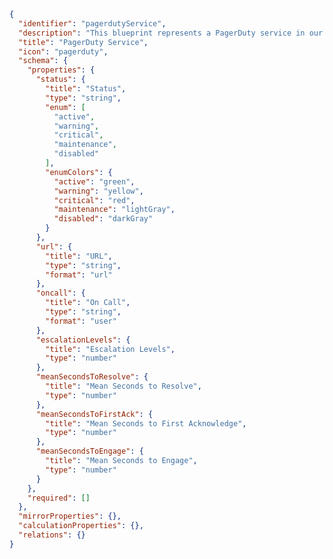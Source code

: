 ```json showLineNumbers
{
  "identifier": "pagerdutyService",
  "description": "This blueprint represents a PagerDuty service in our software catalog",
  "title": "PagerDuty Service",
  "icon": "pagerduty",
  "schema": {
    "properties": {
      "status": {
        "title": "Status",
        "type": "string",
        "enum": [
          "active",
          "warning",
          "critical",
          "maintenance",
          "disabled"
        ],
        "enumColors": {
          "active": "green",
          "warning": "yellow",
          "critical": "red",
          "maintenance": "lightGray",
          "disabled": "darkGray"
        }
      },
      "url": {
        "title": "URL",
        "type": "string",
        "format": "url"
      },
      "oncall": {
        "title": "On Call",
        "type": "string",
        "format": "user"
      },
      "escalationLevels": {
        "title": "Escalation Levels",
        "type": "number"
      },
      "meanSecondsToResolve": {
        "title": "Mean Seconds to Resolve",
        "type": "number"
      },
      "meanSecondsToFirstAck": {
        "title": "Mean Seconds to First Acknowledge",
        "type": "number"
      },
      "meanSecondsToEngage": {
        "title": "Mean Seconds to Engage",
        "type": "number"
      }
    },
    "required": []
  },
  "mirrorProperties": {},
  "calculationProperties": {},
  "relations": {}
}
```
